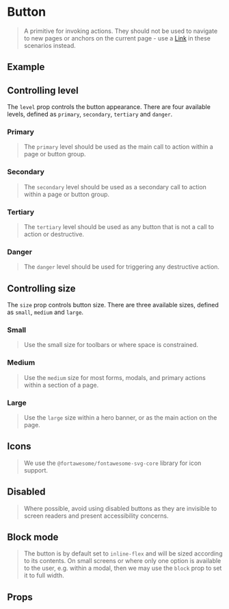 
<Meta of={ButtonStories} />

# Button

> A primitive for invoking actions. They should not be used to navigate to new pages or anchors on the current page - use
> a [Link](?path=/docs/typography-link--documentation) in these scenarios instead.

## Example

<Source dark />

## Controlling level

The `level` prop controls the button appearance. There are four available levels, defined as `primary`, `secondary`,
`tertiary` and `danger`.

### Primary

> The `primary` level should be used as the main call to action within a page or button group.

<Canvas>
    <Story of={ButtonStories.PrimaryMedium} />
</Canvas>

### Secondary

> The `secondary` level should be used as a secondary call to action within a page or button group.

<Canvas>
    <Story of={ButtonStories.SecondaryMedium} />
</Canvas>

### Tertiary

> The `tertiary` level should be used as any button that is not a call to action or destructive.

<Canvas>
    <Story of={ButtonStories.TertiaryMedium} />
</Canvas>

### Danger

> The `danger` level should be used for triggering any destructive action.

<Canvas>
    <Story of={ButtonStories.DangerMedium} />
</Canvas>

## Controlling size

The `size` prop controls button size. There are three available sizes, defined as `small`, `medium` and `large`.

### Small

> Use the small size for toolbars or where space is constrained.

<Canvas>
    <ThemeProvider style={{ display: 'flex', gridGap: 'var(--size__2)' }}>
        <Story of={ButtonStories.PrimarySmall} />
        <Story of={ButtonStories.SecondarySmall} />
        <Story of={ButtonStories.TertiarySmall} />
        <Story of={ButtonStories.DangerSmall} />
    </ThemeProvider>
</Canvas>

### Medium

> Use the `medium` size for most forms, modals, and primary actions within a section of a page.

<Canvas>
    <ThemeProvider style={{ display: 'flex', gridGap: 'var(--size__2)' }}>
        <Story of={ButtonStories.PrimaryMedium} />
        <Story of={ButtonStories.SecondaryMedium} />
        <Story of={ButtonStories.TertiaryMedium} />
        <Story of={ButtonStories.DangerMedium} />
    </ThemeProvider>
</Canvas>

### Large

> Use the `large` size within a hero banner, or as the main action on the page.

<Canvas>
    <ThemeProvider style={{ display: 'flex', gridGap: 'var(--size__2)' }}>
        <Story of={ButtonStories.PrimaryLarge} />
        <Story of={ButtonStories.SecondaryLarge} />
        <Story of={ButtonStories.TertiaryLarge} />
        <Story of={ButtonStories.DangerLarge} />
    </ThemeProvider>
</Canvas>

## Icons

> We use the `@fortawesome/fontawesome-svg-core` library for icon support.

<Canvas>
    <Story of={ButtonStories.WithIcon} />
</Canvas>

## Disabled

> Where possible, avoid using disabled buttons as they are invisible to screen readers and present accessibility concerns.

<Canvas>
    <ThemeProvider style={{ display: 'flex', gridGap: 'var(--size__2)' }}>
        <Story of={ButtonStories.PrimaryDisabled} />
        <Story of={ButtonStories.SecondaryDisabled} />
        <Story of={ButtonStories.TertiaryDisabled} />
        <Story of={ButtonStories.DangerDisabled} />
    </ThemeProvider>
</Canvas>

## Block mode

> The button is by default set to `inline-flex` and will be sized according to its contents. On small screens or where
> only one option is available to the user, e.g. within a modal, then we may use the `block` prop to set it to full width.

<Canvas>
    <Story of={ButtonStories.Block} />
</Canvas>

## Props

<ArgsTable />
